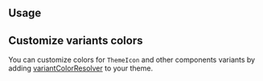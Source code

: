 

## Usage

<Demo data={ThemeIconDemos.usage} />

<Gradient component="ThemeIcon" />

<Demo data={ThemeIconDemos.gradient} />

## Customize variants colors

You can customize colors for `ThemeIcon` and other components variants by adding
[variantColorResolver](/theming/colors#colors-variant-resolver) to your theme.

<Demo data={ThemeIconDemos.variantColorsResolver} />

<AutoContrast component="ThemeIcon" />

<Demo data={ThemeIconDemos.autoContrast} />
